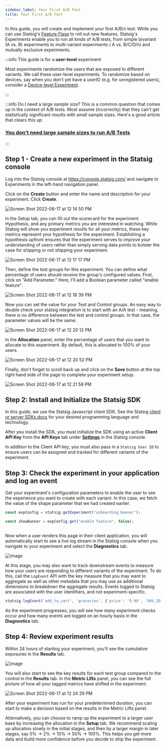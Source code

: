 ```yaml
---
sidebar_label: Your First A/B Test
title: Your First A/B Test
---
```



In this guide, you will create and implement your first A/B/n test. While you can use Statsig's [Feature Flags](/guides/first-feature) to roll out new features, Statsig's Experiments enable you to run all kinds of A/B tests, from simple bivariant (A vs. B) experiments to multi-variant experiments ( A vs. B/C/D/n) and mutually exclusive experiments.

:::info This guide is for a **user-level** experiment

Most experiments randomize the users that are exposed to different variants. We call these user-level experiments. To randomize based on devices, say when you don't yet have a userID (e.g. for unregistered users), consider a [Device-level Experiment](/guides/first-device-level-experiment).

:::

:::info Do I need a large sample size?
This is a common question that comes up in the context of A/B tests. Most assume (incorrectly) that they can't get statistically significant results with small sample sizes. Here's a good article that clears this up:

### [You don't need large sample sizes to run A/B Tests](https://blog.statsig.com/you-dont-need-large-sample-sizes-to-run-a-b-tests-6044823e9992)

:::

## Step 1 - Create a new experiment in the Statsig console

Log into the Statsig console at https://console.statsig.com/ and navigate to Experiments in the left-hand navigation panel.

Click on the **Create** button and enter the name and description for your experiment. Click **Create**.

![Screen Shot 2022-06-17 at 12 14 50 PM](https://user-images.githubusercontent.com/74584483/174388297-9ce44f6f-7557-4873-b208-62501a25f4c8.png)

In the Setup tab, you can fill out the scorecard for the experiment Hypothesis, and any primary metrics you are interested in watching.  While Statsig will show you experiment results for all your metrics, these key metrics represent your hypothesis for the experiment. Establishing a hypothesis
upfront ensures that the experiment serves to improve your understanding of users rather than simply serving data points to bolster the case for shipping or not shipping your experiment.   

![Screen Shot 2022-06-17 at 12 17 17 PM](https://user-images.githubusercontent.com/74584483/174388696-4db2e3ce-69a0-400a-9cc3-b0d67bf1b097.png)

Then, define the test groups for this experiment. You can define what percentage of users should receive the group's configured values. First, click on "Add Parameter."  Here, I'll add a Boolean parameter called "enable feature".

![Screen Shot 2022-06-17 at 12 18 39 PM](https://user-images.githubusercontent.com/74584483/174388767-0944b5b4-7c30-40a4-a8d4-5f6263e9f8cb.png)

Now you can set the value for your Test and Control groups.  An easy way to double check your statsig integration is to start with an A/A test - meaning, there is no difference between the test and control groups.  In that case, the parameter values will be the same:

![Screen Shot 2022-06-17 at 12 20 12 PM](https://user-images.githubusercontent.com/74584483/174388919-e1cb424d-1c62-43d5-a90f-e6a6dfcb5083.png)

In the **Allocation** panel, enter the percentage of users that you want to allocate to this experiment. By default, this is allocated to 100% of your users.

![Screen Shot 2022-06-17 at 12 20 52 PM](https://user-images.githubusercontent.com/74584483/174388979-5fbbcaa7-9b72-4cf6-be91-449c74ae556c.png)

Finally, don't forget to scroll back up and click on the **Save** button at the top right hand side of the page to complete your experiment setup.

![Screen Shot 2022-06-17 at 12 21 58 PM](https://user-images.githubusercontent.com/74584483/174389126-c666be40-db36-44be-b02a-af29258e374f.png)

## Step 2: Install and Initialize the Statsig SDK

In this guide, we use the Statsig Javascript client SDK. See the Statsig [client or server SDKs docs](/#sdks) for your desired programming language and technology.

<Install />

After you install the SDK, you must initialize the SDK using an active **Client API Key** from the **API Keys** tab under **[Settings](https://console.statsig.com/settings)** in the Statsig console.

In addition to the Client API key, you must also pass in a `Statsig User ID` to ensure users can be assigned and tracked for different variants of the experiment.

<Initialize />

## Step 3: Check the experiment in your application and log an event

Get your experiment's configuration parameters to enable the user to see the experience you want to create with each variant. In this case, we fetch the value of the shape parameter that we had created earlier.

```jsx
const expConfig = statsig.getExperiment("onboarding_banner");

const showBanner = expConfig.get("enable feature", false);
 
```

Now when a user renders this page in their client application, you will automatically start to see a live log stream in the Statsig console when you navigate to your experiment and select the **Diagnostics** tab.

![image](https://user-images.githubusercontent.com/1315028/139113152-7d19afa1-733f-4ee4-b788-3d39cecedae1.png)

At this stage, you may also want to track downstream events to measure how your users are responding to different variants of the experiment. To do this, call the `LogEvent` API with the key measure that you may want to aggregate as well as other metadata that you may use as additional dimensions to breakdown the aggregate results.  Events logged to Statsig are associated with the user identifiers, and not experiment-specific.

```jsx
statsig.logEvent('add_to_cart', 'groceries', {'price': '9.99', 'SKU_ID': 'SKU-123'});
```

As the experiment progresses, you will see how many experiment checks occur and how many events are logged on an hourly basis in the **Diagnostics** tab.


## Step 4: Review experiment results

Within 24 hours of starting your experiment, you'll see the cumulative exposures in the **Results** tab.

![image](https://user-images.githubusercontent.com/1315028/154574304-79b564b3-0833-49d5-bc65-427b59051343.png)

You will also start to see the key results for each test group compared to the control in the **Results** tab. In the **Metric Lifts** panel, you can see the full picture of how all your tagged metrics have shifted in the experiment.

![Screen Shot 2022-06-17 at 12 24 29 PM](https://user-images.githubusercontent.com/74584483/174389478-2c0c306a-38c8-4c11-998d-f914778d20c6.png)

After your experiment has run for your predetermined duration, you can start to make a decision based on the results in the Metric Lifts panel.

Alternatively, you can choose to ramp up the experiment to a larger user base by increasing the allocation in the **Setup** tab. We recommend scaling up allocation slowly in the initial stages, and then by a larger margin in later stages, say 0% -> 2% -> 10% -> 50% -> 100%. This helps you get more data and build more confidence before you decide to ship the experiment. 
